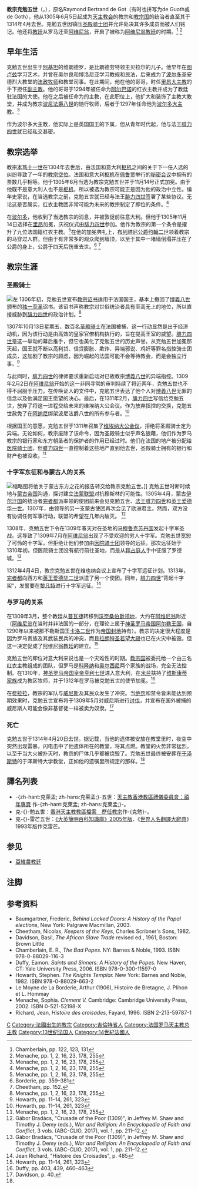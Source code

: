 {{noteTA
|G1=Popes
|1=zh-cn:阿维尼翁;zh-tw:亞維儂;zh-hk:亞維農;
}}
{{Infobox Christian leader
|type = Pope
| honorific-prefix = 教宗
| name=克勉五世<br>Clemens PP. V
|image=[[File:Papa_Clemens_Quintus.jpg|250px]]
|title = [[羅馬主教|羅馬主教]]
|birth_name=Bertrand de Got
|elected = 1305年6月5日
|term_start= 1305年11月14日
|term_end=1314年4月20日（在位{{Age in years and days|1305|11|14|1314|04|20|age=no}}）
|predecessor=[[教宗本笃十一世|教宗本笃十一世]]
|successor=[[教宗若望二十二世|教宗若望二十二世]]
|birth_date=約1264年
|birth_place= {{flag|Kingdom of France}}[[維朗德羅|維朗德羅]]
|death_date=1314年4月20日
|death_place= {{flag|Kingdom of France}}[[羅克莫爾|羅克莫爾]]
|coat_of_arms = C_o_a_Clemente_V.svg
|other=克勉
}}
{{Infobox popestyles
|dipstyle = 教宗閣下
|offstyle = 教宗閣下
|relstyle = 聖父
|deathstyle = （無）
}}
'''教宗克勉五世'''（{{Lang-la|Clemens Quintus}}，{{bd|1264||1314年|4月20日}}），原名Raymond Bertrand de Got（有时也拼写为de Guoth或de Goth），他从1305年6月5日起成为[[天主教會|天主教会]]的教宗和[[教宗国|教宗国]]的统治者直至其于1314年4月去世。克勉五世因镇压[[圣殿骑士团|圣殿骑士团]]并允许处决其许多成员而被人们铭记。他还将[[羅馬教廷|教廷]]从罗马迁至[[亞維農|阿维尼翁]]，开启了被称为[[亞維農教廷|阿维尼翁教廷]]的时期。<ref name="#1">Chamberlain, pp. 122, 123, 131</ref> <ref name="Menache">Menache, pp. 1, 2, 16, 23, 178, 255</ref>

== 早年生活 ==
克勉五世出生于[[阿基坦|阿基坦]]的维朗德罗，是比朗德劳特领主贝拉尔的儿子。他早年在[[图卢兹|图卢兹]]学习艺术，并曾在奥尔良和博洛尼亚学习教规和民法，后来成为了[[波尔多|波尔多]]圣安德烈大教堂的[[法政牧師|法政牧师]]和教堂司事。在此期间，他在他的哥哥，时任[[天主教里昂总教区|里昂大主教]]的手下担任[[副主教|副主教]]。他的哥哥于1294年被任命为[[天主教阿爾巴諾羅馬城郊教區|阿尔巴诺]]的红衣主教并成为了教廷驻法国的大使。他在之后被任命为{{tsl|en|Roman Catholic Diocese of Comminges|科曼日地區聖貝特朗教区}}的主教，在此职位上，他扩大和装饰了主教大教堂，并成为教宗[[教宗博義八世|波尼法爵八世]]的随行牧师，后者于1297年任命他为[[天主教波尔多总教区|波尔多大主教]]。<ref name="Menache">Menache, pp. 1, 2, 16, 23, 178, 255</ref>

作为波尔多大主教，他实际上是英国国王的下属，但从青年时代起，他与法王[[腓力四世_(法兰西)|腓力四世]]就已经私交甚密。{{Sfn|Baumgartner|2003|p=48}}

== 教宗选举 ==
教宗[[本篤十一世|本笃十一世]]在1304年去世后，由法国和意大利[[樞機|枢机]]之间的关于下一任人选的纠纷导致了一年的[[空位時代|教宗空位]]。法国和意大利[[樞機|枢机]]在[[佩鲁贾|佩鲁贾]]举行的[[教宗选举|秘密会议]]中拥有的票数几乎相等。他于1305年6月当选为教宗克勉五世并于11月14号正式加冕。由于他既不是意大利人也不是[[樞機|枢机]]，所以被选为教宗可能正是因为他的政治中立性。编年史家{{tsl|en|Giovanni Villani|乔瓦尼·维拉尼}}说，在当选教宗之前，克勉五世就已经与法王[[腓力四世_(法兰西)|腓力四世]]签署了某些协议。无论这是否属实，红衣主教团非常可能为未来的教宗制定了即位的条件。<ref name="Menache">Menache, pp. 1, 2, 16, 23, 178, 255</ref>

在[[波尔多|波尔多]]，他收到了当选教宗的消息，并被敦促前往意大利。但他于1305年11月14日选择在[[里昂|里昂]]加冕，庆祝仪式由[[腓力四世_(法兰西)|腓力四世]]参加。他作为教宗的第一个条令是擢升了九位法国籍红衣主教。<ref name="Menache">Menache, pp. 1, 2, 16, 23, 178, 255</ref>在他的加冕典礼上，[[约翰二世_(布列塔尼)|布列塔尼公爵约翰二世]]领着教宗的马穿过人群。但由于有非常多的观众爬到墙顶，以至于其中一堵墙倒塌并压在了公爵的身上，公爵于四天后伤重去世。<ref>Borderie, pp. 359–381</ref> <ref>Cheetham, pp. 152.</ref>

== 教宗生涯 ==

=== 圣殿骑士 ===
[[File:Bull_(illustration)._(FindID_65882).jpg|左]]
1306年初，克勉五世宣布[[教宗诏书|教宗诏书]]{{tsl|en|Clericis laicos|''Clericis Laicos''}}适用于法国国王，基本上撤回了[[博義八世|博義八世]]颁布的[[獨一至聖|独一至圣]]诏书。该诏书声称教宗对世俗统治者具有至高无上的地位，所以直接威胁到[[腓力四世_(法兰西)|腓力四世]]的政治计划。<ref name="Menache">Menache, pp. 1, 2, 16, 23, 178, 255</ref>

1307年10月13日星期五，数百名[[圣殿骑士团|圣殿骑士]]在法国被捕，这一行动显然是出于经济动机，因为该行动是由高效的皇家官僚机构执行的，旨在提高王室的威望。[[腓力四世_(法兰西)|腓力四世]]是这一举动的幕后推手，但它也美化了克勉五世的历史声誉。从克勉五世加冕那天起，国王就不断以高利贷、信贷膨胀、欺诈、异端邪说、鸡奸等罪名指控骑士团成员，这加剧了教宗的顾虑，因为崛起的法国可能不会等待教会，而是会独立行事。<ref name="Howarth">Howarth, pp. 11–14, 261, 323</ref>

与此同时，[[腓力四世_(法兰西)|腓力四世]]的律师要求重新启动{{tsl|en|Guillaume de Nogaret|纪尧姆·德诺加雷特}}对已故教宗[[博義八世|博義八世]]的异端指控。1309年2月2日在[[亞維農|阿维尼翁]]开始的这一非同寻常的审判持续了将近两年，克勉五世也不得不屈服于压力。在传唤证人的文件中，克勉五世表达了他个人对[[博義八世|博義八世]]无罪的信念以及他满足国王愿望的决心。最后，在1311年2月，[[腓力四世_(法兰西)|腓力四世]]写信给克勉五世，放弃了将这一进程交给未来的维埃纳大公会议。作为放弃指控的交换，克勉五世赦免了在[[阿纳尼|阿纳尼]]绑架波尼法爵八世的所有参与者。<ref name="Howarth">Howarth, pp. 11–14, 261, 323</ref>

根据国王的意愿，克勉五世于1311年召集了[[維埃納公會議|维埃纳大公会议]]，拒绝将圣殿骑士定为异端。无论如何，教宗废除了该命令，因为圣殿骑士似乎声名狼藉，他们作为罗马教宗的银行家和东方朝圣者的保护者的作用已经过时。他们在法国的地产被分配给[[医院骑士团|医院骑士团]]，但[[腓力四世_(法兰西)|腓力四世]]一直控制着这些地产直到他去世，圣殿骑士拥有的银行和财产也被没收。<ref name="Menache">Menache, pp. 1, 2, 16, 23, 178, 255</ref>

=== 十字军东征和与蒙古人的关系 ===
[[File:HaytonRemittingHisReportToThePope.JPG|缩略图]]将他关于蒙古东方之花的报告转交给教宗克勉五世。]]
克勉五世时断时续地与[[蒙古帝国|蒙古帝国]]沟通，探讨建立[[法國-蒙古同盟|法蒙联盟]]对抗穆斯林的可能性。1305年4月，蒙古[[伊兒汗國|伊尔汗国]]的统治者[[完者都|完者都]]派{{tsl|en|Article Name|Buscarello de Ghizolfi|布斯卡雷洛·德·吉佐菲}}率领的使团前来会见克勉五世、[[腓力四世_(法兰西)|法王腓力四世]]和[[爱德华一世|英王爱德华一世]]。1307年，由{{tsl|en|Article Name|Tommaso Ugi di Siena|托马索·乌吉·迪·锡耶纳}}领导的另一支蒙古使团再次会见了欧洲君主。然而，双方没有协调任何军事行动，联盟的希望在几年内破灭。 <ref name="Badacs">Gábor Bradács, "Crusade of the Poor (1309)", in Jeffrey M. Shaw and Timothy J. Demy (eds.), ''War and Religion: An Encyclopedia of Faith and Conflict'', 3 vols. (ABC-CLIO, 2017), vol. 1, pp. 211–12.</ref>

1308年，克勉五世下令在1309年春天对在圣地的[[馬木留克蘇丹國|马穆鲁克苏丹国]]发起十字军圣战。这导致了1309年7月在[[亞維農|阿维尼翁]]出现了不受欢迎的穷人十字军。克勉五世宽恕了可怜的十字军，但拒绝让他们参加由[[医院骑士团|医院骑士团]]领导的远征。那次远征始于1310年初，但医院骑士团没有航行前往圣地，而是从[[東羅馬帝國|拜占庭人]]手中征服了罗德城。<ref name="Badacs">Gábor Bradács, "Crusade of the Poor (1309)", in Jeffrey M. Shaw and Timothy J. Demy (eds.), ''War and Religion: An Encyclopedia of Faith and Conflict'', 3 vols. (ABC-CLIO, 2017), vol. 1, pp. 211–12.</ref>

1312年4月4日，教宗克勉五世在维也纳会议上宣布了十字军远征计划。1313年，[[完者都|完者都]]向西方和[[爱德华二世|英王爱德华二世]]派遣了另一个使团。同年，[[腓力四世_(法兰西)|腓力四世]]“背起十字架”，发誓要在[[黎凡特|黎凡特]]进行十字军远征。<ref>Jean Richard, "Histoire des Croisades", p. 485</ref>

=== 与罗马的关系 ===
在1309年3月，整个教廷从[[普瓦捷|普瓦捷]]转移到[[沃奈桑伯爵领地|沃奈桑伯爵领地]]，大约在[[亞維農|阿维尼翁]]附近（[[亞維農|阿维尼翁]]在当时并非法国的一部分，在理论上属于[[神圣罗马帝国|神圣罗马帝国]][[阿尔勒王国|阿尔勒王国]]，自1290年以来被那不勒斯国王[[卡洛二世_(那不勒斯)|卡洛二世]]作为[[領地|帝国封地]]持有）。教宗的决定很大程度是因为罗马贵族及其武装民兵的冲突，而且[[拉特朗圣若望大殿|拉朗特圣若望大殿]]也已在火灾中被毁。但这一决定促成了[[亞維農教廷|阿维尼翁教廷]]的建立。<ref name="Howarth">Howarth, pp. 11–14, 261, 323</ref>

克勉五世的即位对意大利来说也是一个灾难性的时期。[[教宗国|教宗国]]被委托给一个由三名红衣主教组成的团队，但罗马是[[科隆納家族|科隆纳]]和[[奧爾西尼家族|奥尔西尼]]两个家族的战场，完全无法控制。在1310年，[[神聖羅馬皇帝|神圣罗马帝国皇帝]][[亨利七世_(神圣罗马帝国)|亨利七世]]进入意大利，在[[米蘭|米兰]]扶持了[[維斯孔蒂家族|维斯康蒂家族]]成为教区牧师，并于1312年在罗马被克勉五世的使节加冕。<ref name="duffy">Duffy, pp. 403, 439, 460–463</ref>

在[[费拉拉|费拉拉]]，教宗的军队与[[威尼斯|威尼斯]]及其民众发生了冲突。当[[绝罚|绝罚]]和禁令皆未能达到预期效果时，克勉五世宣布将于1309年5月对威尼斯进行[[十字軍東征|讨伐]]，并宣布在国外被捕的威尼斯人可能会像非基督徒一样被卖为奴隶。<ref>Davidson, p. 40.</ref>

=== 死亡 ===
克勉五世于1314年4月20日去世。据记载，当他的遗体被安放在教堂里时，夜空中突然出现雷暴，闪电击中了他遗体所在的教堂，将其点燃。教堂的火势非常猛烈，以至于当大火被扑灭时，教宗的尸体几乎都被烧毁了。克勉五世最终被安葬在[[于泽斯特|于泽斯特]]的于泽斯特大学教堂，正如他的遗嘱里所规定的那样。<ref name="#1"/>

== 譯名列表 ==
* -{zh-hant:克萊孟; zh-hans:克莱孟;}-五世：[http://catholic-dlc.org.hk/2000.htm 天主教香港教區禮儀委員會：禧年專頁] {{Wayback|url=http://catholic-dlc.org.hk/2000.htm |date=20051123094045 }}作-{zh-hant:克萊孟; zh-hans:克莱孟;}-。
* 克-{}-勉五世：[https://web.archive.org/web/20051023073732/http://archives.catholic.org.hk/popes/index.htm 香港天主教教區檔案　歷任教宗]作-{克勉}-。
* 克-{}-雷芒五世：[http://wordpedia.britannica.com/concise/quicksearch.aspx?keyword=clement&mode=3 《大英簡明百科知識庫》2005年版]{{dead link|date=2017年12月 |bot=InternetArchiveBot |fix-attempted=yes }}、《[[世界人名翻譯大辭典|世界人名翻譯大辭典]]》1993年版作克雷芒。

== 参见 ==
* [[亞維農教廷|亞維農教廷]]

== 注脚 ==
<references />

== 参考资料 ==

* Baumgartner, Frederic, ''Behind Locked Doors: A History of the Papal elections'', New York: Palgrave Macmillan, 2003.
* Cheetham, Nicolas, ''Keepers of the Keys'', Charles Scribner's Sons, 1982.
* Davidson, Basil, ''The African Slave Trade'' revised ed., 1961, Boston: Brown Little
* Chamberlain, E. R., ''The Bad Popes.'' NY: Barnes & Noble, 1993. ISBN 978-0-88029-116-3
* Duffy, Eamon. ''Saints and Sinners: A History of the Popes.'' New Haven, CT: Yale University Press, 2006. ISBN 978-0-300-11597-0
* Howarth, Stephen. ''The Knights Templar.'' New York: Barnes and Noble, 1982. ISBN 978-0-88029-663-2
* Le Moyne de La Borderie, Arthur (1906), Histoire de Bretagne, J. Plihon et L. Hommay
* Menache, Sophia. ''Clement V.'' Cambridge: Cambridge University Press, 2002. ISBN 0-521-52198-X
* Richard, Jean, ''Histoire des croisades'', Fayard, 1996. ISBN 2-213-59787-1
{{教宗|[[本篤十一世|本篤十一世]]|[[若望二十二世|若望二十二世]]|1305年11月14日－1314年4月20日}}
{{Popes}}
{{天主教会史}}
{{Authority control}}

[[Category:教宗|C]]
[[Category:法國出生的教宗|Category:法國出生的教宗]]
[[Category:吉倫特省人|Category:吉倫特省人]]
[[Category:法国罗马天主教总主教|Category:法国罗马天主教总主教]]
[[Category:13世纪法国人|Category:13世纪法国人]]
[[Category:14世紀法國人|Category:14世紀法國人]]